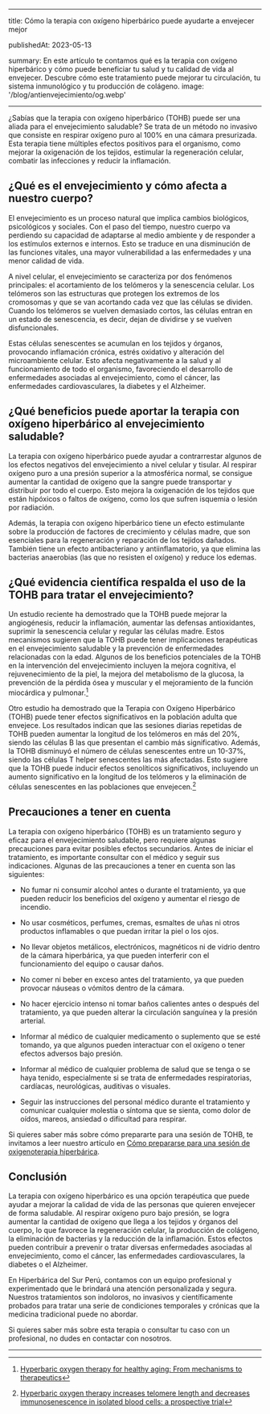 
---

title: Cómo la terapia con oxígeno hiperbárico puede ayudarte a envejecer mejor

publishedAt: 2023-05-13

summary: En este artículo te contamos qué es la terapia con oxígeno hiperbárico y cómo puede beneficiar tu salud y tu calidad de vida al envejecer. Descubre cómo este tratamiento puede mejorar tu circulación, tu sistema inmunológico y tu producción de colágeno.
image: '/blog/antienvejecimiento/og.webp'

---

¿Sabías que la terapia con oxígeno hiperbárico (TOHB) puede ser una aliada para el envejecimiento saludable? Se trata de un método no invasivo que consiste en respirar oxígeno puro al 100% en una cámara presurizada. Esta terapia tiene múltiples efectos positivos para el organismo, como mejorar la oxigenación de los tejidos, estimular la regeneración celular, combatir las infecciones y reducir la inflamación.

## ¿Qué es el envejecimiento y cómo afecta a nuestro cuerpo?

El envejecimiento es un proceso natural que implica cambios biológicos, psicológicos y sociales. Con el paso del tiempo, nuestro cuerpo va perdiendo su capacidad de adaptarse al medio ambiente y de responder a los estímulos externos e internos. Esto se traduce en una disminución de las funciones vitales, una mayor vulnerabilidad a las enfermedades y una menor calidad de vida.

A nivel celular, el envejecimiento se caracteriza por dos fenómenos principales: el acortamiento de los telómeros y la senescencia celular. Los telómeros son las estructuras que protegen los extremos de los cromosomas y que se van acortando cada vez que las células se dividen. Cuando los telómeros se vuelven demasiado cortos, las células entran en un estado de senescencia, es decir, dejan de dividirse y se vuelven disfuncionales.

Estas células senescentes se acumulan en los tejidos y órganos, provocando inflamación crónica, estrés oxidativo y alteración del microambiente celular. Esto afecta negativamente a la salud y al funcionamiento de todo el organismo, favoreciendo el desarrollo de enfermedades asociadas al envejecimiento, como el cáncer, las enfermedades cardiovasculares, la diabetes y el Alzheimer.

## ¿Qué beneficios puede aportar la terapia con oxígeno hiperbárico al envejecimiento saludable?

La terapia con oxígeno hiperbárico puede ayudar a contrarrestar algunos de los efectos negativos del envejecimiento a nivel celular y tisular. Al respirar oxígeno puro a una presión superior a la atmosférica normal, se consigue aumentar la cantidad de oxígeno que la sangre puede transportar y distribuir por todo el cuerpo. Esto mejora la oxigenación de los tejidos que están hipóxicos o faltos de oxígeno, como los que sufren isquemia o lesión por radiación.

Además, la terapia con oxígeno hiperbárico tiene un efecto estimulante sobre la producción de factores de crecimiento y células madre, que son esenciales para la regeneración y reparación de los tejidos dañados. También tiene un efecto antibacteriano y antiinflamatorio, ya que elimina las bacterias anaerobias (las que no resisten el oxígeno) y reduce los edemas.

## ¿Qué evidencia científica respalda el uso de la TOHB para tratar el envejecimiento?

Un estudio reciente ha demostrado que la TOHB puede mejorar la angiogénesis, reducir la inflamación, aumentar las defensas antioxidantes, suprimir la senescencia celular y regular las células madre. Estos mecanismos sugieren que la TOHB puede tener implicaciones terapéuticas en el envejecimiento saludable y la prevención de enfermedades relacionadas con la edad. Algunos de los beneficios potenciales de la TOHB en la intervención del envejecimiento incluyen la mejora cognitiva, el rejuvenecimiento de la piel, la mejora del metabolismo de la glucosa, la prevención de la pérdida ósea y muscular y el mejoramiento de la función miocárdica y pulmonar.[^1]

Otro estudio ha demostrado que la Terapia con Oxígeno Hiperbárico (TOHB) puede tener efectos significativos en la población adulta que envejece. Los resultados indican que las sesiones diarias repetidas de TOHB pueden aumentar la longitud de los telómeros en más del 20%, siendo las células B las que presentan el cambio más significativo. Además, la TOHB disminuyó el número de células senescentes entre un 10-37%, siendo las células T helper senescentes las más afectadas. Esto sugiere que la TOHB puede inducir efectos senolíticos significativos, incluyendo un aumento significativo en la longitud de los telómeros y la eliminación de células senescentes en las poblaciones que envejecen.[^2]

## Precauciones a tener en cuenta

La terapia con oxígeno hiperbárico (TOHB) es un tratamiento seguro y eficaz para el envejecimiento saludable, pero requiere algunas precauciones para evitar posibles efectos secundarios. Antes de iniciar el tratamiento, es importante consultar con el médico y seguir sus indicaciones. Algunas de las precauciones a tener en cuenta son las siguientes:

- No fumar ni consumir alcohol antes o durante el tratamiento, ya que pueden reducir los beneficios del oxígeno y aumentar el riesgo de incendio.

- No usar cosméticos, perfumes, cremas, esmaltes de uñas ni otros productos inflamables o que puedan irritar la piel o los ojos.

- No llevar objetos metálicos, electrónicos, magnéticos ni de vidrio dentro de la cámara hiperbárica, ya que pueden interferir con el funcionamiento del equipo o causar daños.

- No comer ni beber en exceso antes del tratamiento, ya que pueden provocar náuseas o vómitos dentro de la cámara.

- No hacer ejercicio intenso ni tomar baños calientes antes o después del tratamiento, ya que pueden alterar la circulación sanguínea y la presión arterial.

- Informar al médico de cualquier medicamento o suplemento que se esté tomando, ya que algunos pueden interactuar con el oxígeno o tener efectos adversos bajo presión.

- Informar al médico de cualquier problema de salud que se tenga o se haya tenido, especialmente si se trata de enfermedades respiratorias, cardíacas, neurológicas, auditivas o visuales.

- Seguir las instrucciones del personal médico durante el tratamiento y comunicar cualquier molestia o síntoma que se sienta, como dolor de oídos, mareos, ansiedad o dificultad para respirar.

Si quieres saber más sobre cómo prepararte para una sesión de TOHB, te invitamos a leer nuestro artículo en [Cómo prepararse para una sesión de oxigenoterapia hiperbárica](/blog/recomendaciones).

## Conclusión

La terapia con oxígeno hiperbárico es una opción terapéutica que puede ayudar a mejorar la calidad de vida de las personas que quieren envejecer de forma saludable. Al respirar oxígeno puro bajo presión, se logra aumentar la cantidad de oxígeno que llega a los tejidos y órganos del cuerpo, lo que favorece la regeneración celular, la producción de colágeno, la eliminación de bacterias y la reducción de la inflamación. Estos efectos pueden contribuir a prevenir o tratar diversas enfermedades asociadas al envejecimiento, como el cáncer, las enfermedades cardiovasculares, la diabetes o el Alzheimer.

En Hiperbárica del Sur Perú, contamos con un equipo profesional y experimentado que le brindará una atención personalizada y segura. Nuestros tratamientos son indoloros, no invasivos y científicamente probados para tratar una serie de condiciones temporales y crónicas que la medicina tradicional puede no abordar.

Si quieres saber más sobre esta terapia o consultar tu caso con un profesional, no dudes en contactar con nosotros.

---

[^1]: [Hyperbaric oxygen therapy for healthy aging: From mechanisms to therapeutics](https://www.ncbi.nlm.nih.gov/pmc/articles/PMC9156818/)

[^2]: [Hyperbaric oxygen therapy increases telomere length and decreases immunosenescence in isolated blood cells: a prospective trial](https://www.ncbi.nlm.nih.gov/pmc/articles/PMC7746357/)


